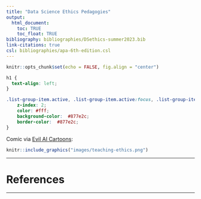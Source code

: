 ```yaml
---
title: "Data Science Ethics Pedagogies"
output: 
  html_document:
    toc: TRUE
    toc_float: TRUE
bibliography: bibliographies/DSethics-summer2023.bib
link-citations: true
csl: bibliographies/apa-6th-edition.csl
---
```


```r
knitr::opts_chunk$set(echo = FALSE, fig.align = "center")
```


```css
h1 {
  text-align: left;
}

.list-group-item.active, .list-group-item.active:focus, .list-group-item.active:hover {
    z-index: 2;
    color: #fff;
    background-color:  #877e2c;
    border-color:  #877e2c;
}
```

Comic via [Evil AI Cartoons](https://www.evilaicartoons.com/):

```r
knitr::include_graphics("images/teaching-ethics.png")
```


---

# References

---